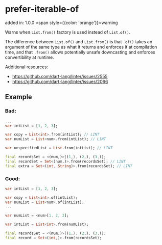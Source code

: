 # prefer-iterable-of
added in: 1.0.0 <span style={{color: 'orange'}}>warning</span>

Warns when `List.from()` factory is used instead of `List.of()`.

The difference between `List.of()` and `List.from()` is that `.of()` takes an argument of the same type as what it returns and enforces it at compilation time, and that `.from()` allows potentially unsafe downcasting and enforces convertibility at runtime.

Additional resources:

- https://github.com/dart-lang/linter/issues/2555
- https://github.com/dart-lang/linter/issues/2066

## Example
### Bad:
```dart
...
var intList = [1, 2, 3];

var copy = List<int>.from(intList); // LINT
var numList = List<num>.from(intList); // LINT

var unspecifiedList = List.from(intList); // LINT

final recordsSet = <(num,)>{(1,), (2,), (3,)};
final recordSet = Set<(num,)>.from(recordsSet); // LINT
final extra = Set<(int, String)>.from(recordsSet); // LINT
```
### Good:
```dart
var intList = [1, 2, 3];

var copy = List<int>.of(intList);
var numList = List<num>.of(intList);
...

var numList = <num>[1, 2, 3];

var intList = List<int>.from(numList);

final recordsSet = <(num,)>{(1,), (2,), (3,)};
final record = Set<(int,)>.from(recordsSet);
```
